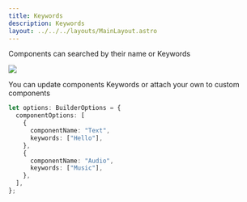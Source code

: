 ```yaml
---
title: Keywords
description: Keywords
layout: ../../../layouts/MainLayout.astro
---
```



Components can searched by their name or Keywords

<img src="/component-selection/keywords.png" />

You can update components Keywords or attach your own to custom components

```ts
let options: BuilderOptions = {
  componentOptions: [
    {
      componentName: "Text",
      keywords: ["Hello"],
    },
    {
      componentName: "Audio",
      keywords: ["Music"],
    },
  ],
};
```

<Demo client:load />
